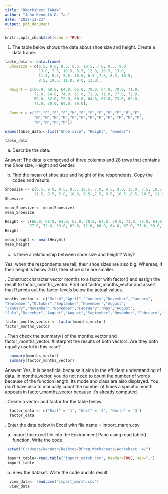 ---
title: "RWorksheet_TAN#4"
author: "John Kenneth D. Tan"
date: "2022-11-23"
output: pdf_document
---

```{r setup, include=FALSE}
knitr::opts_chunk$set(echo = TRUE)
```
1. The table below shows the data about shoe size and height. 
Create a data frame.
```{r  df}
table_data <- data.frame(
  Shoesize = c(6.5, 9.0, 8.5, 8.5, 10.5, 7.0, 9.5, 9.0, 
               13.0, 7.5, 10.5, 8.5, 12.0, 10.5, 13.0, 
               11.5, 8.5, 5.0, 10.0, 6.5 ,7.5, 8.5, 10.5,
               8.5, 10.5, 11.0, 9.0, 13.0),
  
  Height = c(66.0, 68.0, 64.0, 65.0, 70.0, 64.0, 70.0, 71.0, 
             72.0, 64.0, 74.0, 67.0, 71.0, 71.0, 77.0, 72.0, 
             59.0, 62.0, 72.0, 66.0, 64.0, 67.0, 73.0, 69.0, 
             72.0, 70.0, 69.0, 70.0),
  
  Gender = c("F","F","F","F","M","F","F","F","M","F","M","F",
             "M","M","M","M","F","F","M","F","F", "M","M","F",
             "M","M","M","M"))

names(table_data)<-list("Shoe size", "Height", "Gender")

table_data
```
  a. Describe the data.

Answer: The data is composed of three columns and 28 rows that 
contains the Shoe size, Height and Gender.

  b. Find the mean of shoe size and height of the respondents.
  Copy the codes and results
  
```{r   shoesize}
Shoesize <- c(6.5, 9.0, 8.5, 8.5, 10.5, 7.0, 9.5, 9.0, 13.0, 7.5, 10.5, 8.5, 12.0, 10.5, 13.0, 
             11.5, 8.5, 5.0, 10.0, 6.5 ,7.5, 8.5, 10.5 ,8.5, 10.5, 11.0, 9.0, 13.0)
Shoesize

mean_Shoesize <- mean(Shoesize)
mean_Shoesize
```
```{r  height}
Height <- c(66.0, 68.0, 64.0, 65.0, 70.0, 64.0, 70.0, 71.0, 72.0, 64.0, 74.0, 67.0, 71.0, 71.0, 
           77.0, 72.0, 59.0, 62.0, 72.0, 66.0, 64.0, 67.0, 73.0, 69.0, 72.0, 70.0, 69.0, 70.0)
Height

mean_height <- mean(Height)
mean_height
```
  c. Is there a relationship between shoe size and height? Why?

Yes, when the respondents are tall, their shoe sizes are also big. Whereas, if their height is below 70.0, their shoe size are smaller.

\hfill\break
2. Construct character vector months to a factor with factor() and assign the result to factor_months_vector. Print out factor_months_vector and assert that R prints out the factor levels below the actual values.

```{r  fmv}
months_vector <- c("March","April","January","November","January",
"September","October","September","November","August",
"January","November","November","February","May","August",
"July","December","August","August","September","November","February","April")

factor_months_vector <- factor(months_vector)
factor_months_vector
```
\hfill\break
3. Then check the summary() of the months_vector and factor_months_vector. 
#Interpret the results of both vectors. Are they both equally useful in this case?
```{r summary} 
  summary(months_vector)
  summary(factor_months_vector)
```
Answer: Yes, it is beneficial because it aids in the efficient understanding of data. In months_vector, you do not need to count the number of words because of the function length. Its mode and class are also displayed. You don't have also to manually count the number of times a specific month appears in factor_months_vector because it's already computed.

\hfill\break 
4. Create a vector and factor for the table below.
```{r  fac_data}  
  factor_data <- c("East" = '1', "West" = '4', "North" = '3')
  factor_data
```

\hfill\break
5. Enter the data below in Excel with file name = import_march.csv

  a. Import the excel file into the Environment Pane using         read.table() function. Write the code.
```{r  excel} 
 setwd("C:/Users/Kenneth/Desktop/RProg_Worksheets/Worksheet  4/")
 
 import_table<-read.table("import_march.csv", header=TRUE, sep=",")
 import_table 
```
  b. View the dataset. Write the code and its result.
```{r  view_data} 
  view_data<- read.csv("import_march.csv")
  view_data
```
